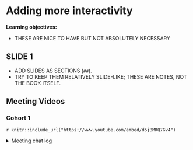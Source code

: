 # Adding more interactivity

**Learning objectives:**

- THESE ARE NICE TO HAVE BUT NOT ABSOLUTELY NECESSARY

## SLIDE 1

- ADD SLIDES AS SECTIONS (`##`).
- TRY TO KEEP THEM RELATIVELY SLIDE-LIKE; THESE ARE NOTES, NOT THE BOOK ITSELF.

## Meeting Videos

### Cohort 1

`r knitr::include_url("https://www.youtube.com/embed/d5jBMRQ7Gv4")`

<details>
<summary> Meeting chat log </summary>

```
00:05:57	Russ Hyde:	begin
00:12:49	Russ Hyde:	https://tabler.io/docs/components/progress
00:48:41	Trevin Flickinger:	I have not
00:55:41	Trevin Flickinger:	Thanks Arthur, apologies for running late
00:56:26	Trevin Flickinger:	I’m signed up for next week
00:56:27	Russ Hyde:	end
```
</details>
